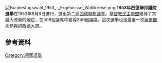 [[File:Bundestagswahl_1953_-_Ergebnisse_Wahlkreise.png|thumb]]
'''1953年西德聯邦議院選舉'''在1953年9月6日進行，選出第二屆[[德國聯邦議院|西德聯邦議會]]。[[基督教民主聯盟|基督教民主聯盟]]維持了其最大政黨的地位，在509個議席中獲得249個議席。這次選舉也是最後一次[[薩爾蘭|薩爾蘭]]未參與的西德大選。
==參考資料==
{{reflist}}
{{German elections}}
[[Category:德國選舉|Category:德國選舉]]